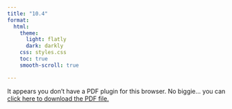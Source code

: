 ```yaml
---
title: "10.4"
format:
  html:
    theme:
      light: flatly
      dark: darkly
    css: styles.css
    toc: true
    smooth-scroll: true

---
```


<object data="topik\todaysklugman\chapter\chapter10\KoleksiPDFLatex-Chapter10\Todays_Klugman-10.4.pdf" type="application/pdf" width="100%" height="100%" style="min-height:100vh;">
    <p>It appears you don't have a PDF plugin for this browser.
    No biggie... you can <a href="topik\todaysklugman\chapter\chapter10\KoleksiPDFLatex-Chapter10\Todays_Klugman-10.4.pdf">click here to download the PDF file.</a></p>
</object>